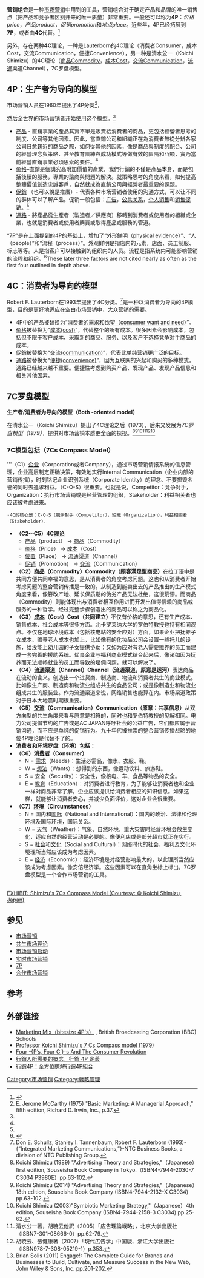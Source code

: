 {{NoteTA |G1=Economics
|1=zh-tw:行銷組合;zh-hk:營銷組合;zh-cn:营销组合
|2=zh-tw:行銷;zh-hk:營銷;zh-cn:营销;
|3=zh-tw:商品;zh-hk:商品;zh-cn:商品;
}}
{{refimprove|time=2011-10-10}}
'''营销组合'''是一种[[市场营销|市场营销]]中用到的工具，营销组合对于确定产品和品牌的唯一销售点（把产品和竞争者区别开来的唯一质量）非常重要。一般还可以称为'''4P'''：''价格price''，''产品product''，''促销promotion''和''地点place''。近些年，4P已经拓展到'''7P'''，或者由'''4C'''代替。<ref name="Business for Higher Awards">{{cite book |title= Business for Higher Awards |last= Needham |first= Dave |year= 1996 |publisher=Heinemann |location=Oxford, England |accessdate=2011-11-12}}</ref>

另外，存在两种'''4C'''理论，一种是Lauterborn的4C理论（消费者Consumer，成本Cost，交流Communication，便捷Convenience），另一种是清水公一（Koichi Shimizu）的4C理论（[[商品|商品]]Commodity，[[成本|成本]]Cost，[[交流|交流]]Communication，[[流通|流通]]渠道Channel），7C罗盘模型。

==4P：生产者为导向的模型==
市场营销人员{{le|E. Jerome McCarthy|E. Jerome McCarthy}}在1960年提出了4P分类<ref>E. Jerome McCarthy (1975) "Basic Marketing: A Managerial Approach," fifth edition, Richard D. Irwin, Inc., p.37.</ref>，

然后全世界的市场营销者开始使用这个模型。<ref name="Business for Higher Awards" />

*[[产品|产品]] - 直銷事業的產品其實不單是販賣給消費者的商品，更包括經營者思考的制度、公司等其他因素。因此，當直銷公司和組織正在為消費者無從分辨各家公司日愈趨近的商品之際，如何從其他的因素，像是商品與制度的配合、公司的經營理念與策略、甚至教育訓練與成功模式等做有效的區隔和凸顯，實乃當前經營直銷事業必須思索的要件。<ref name="Business for Higher Awards" />
*[[价格|价格]]–直銷是個講究高附加價值的產業，我們行銷的不僅是產品本身，而是包括後續的服務，專業的諮商與問題的解決。就策略思考的角度來看，如何提高整體價值創造忠誠客戶，自然就成為直銷公司與經營者最重要的課題。
*[[促銷|促銷]] （也可以說是推廣）- 代表各种市场营销者使用的沟通方式，可以让不同的群体可以了解产品。促销一般包括：[[广告|广告]]，[[公共关系|公共关系]]，[[个人销售|个人销售]]和[[销售促销|销售促销]]。<ref name="Business for Higher Awards" />
*[[分銷|通路]] - 將產品從生產者（製造者／供應商）移轉到消費者或使用者的組織或企業，也就是消費者或使用者購買或取得產品或服務的管道。

“[[7P|7P]]”是在上面提到的4P的基础上，增加了“外形鲜明（physical evidence）”、“人（people）”和“流程（process）”。外观鲜明是指店内的元素，店面、员工制服、标志等等。人是指客户可以接触到的组织内的人员。流程是指系统内可能影响营销的流程和组织。<ref>{{cite web |url=http://www.entrepreneur.com/marketing/article70824.html |title=The 7 Ps of Marketing |accessdate=2011-11-12 |archive-date=2011-10-06 |archive-url=https://web.archive.org/web/20111006193409/http://www.entrepreneur.com/marketing/article70824.html |dead-url=no }}</ref>These later three factors are not cited nearly as often as the first four outlined in depth above.

==4C：消费者为导向的模型==

Robert F. Lauterborn在1993年提出了4C分类。<ref>Don E. Schullz, Stanley I. Tannenbaum, Robert F. Lauterborn (1993)-{“Integrated Marketing Communications,”}-NTC Business Books, a division of NTC Publishing Group.</ref>是一种以消费者为导向的4P模型，目的是更好地适应在空白市场营销中，大众营销的需要。

*4P中的[[产品|产品]]被替换为“[[消费者的需求和欲望（consumer_want_and_need）|消费者的需求和欲望（consumer want and need）]]”。
*[[价格|价格]]被替换为“[[成本(cost)|成本(cost)]]”，代替整个的所有成本。很多因素会影响成本，包括但不限于客户成本、采取新的商品、服务、以及客户不选择竞争对手商品的成本。
*[[推廣|促銷]]被替换为“[[交流(communication)|交流(communication)]]”，代表比单纯营销更广泛的目标。
*[[分銷|通路]]被替换为“[[便捷(convenience)|便捷(convenience)]]”，因为互联网的兴起和购买的多种模式，通路已经越来越不重要。便捷性考虑到购买产品、发现产品、发现产品信息和相关其他因素。

== 7C罗盘模型 ==
'''生产者/消费者为导向的模型（Both -oriented model）'''

在清水公一（Koichi Shimizu）提出了4C理论之后（1973），后来又发展为''7C罗盘模型（1979）''，提供对市场营销本质更全面的探视。<ref>Koichi Shimizu (1989) "Advertising Theory and Strategies,"（Japanese）first edition, Souseisha Book Company in Tokyo.（ISBN4-7944-2030-7 C3034 P3980E）pp.63-102.</ref><ref>Koichi Shimizu (2014) "Advertising Theory and Strategies,"（Japanese）18th edition, Souseisha Book Company (ISBN4-7944-2132-X C3034) pp.63-102.</ref><ref>Koichi Shimizu (2003)"Symbiotic Marketing Strategy,"（Japanese）4th edition, Souseisha Book Company (ISBN4-7944-2158-3 C3034) pp.25-62.</ref><ref>清水公一著，胡暁云他訳（2005）「広告理論戦略」，北京大学出版社（ISBN7-301-08666-0）pp.62-79.</ref><ref>胡暁云、張健康著（2007）「現代広告学」中国版、浙江大学出版社（ISBN978-7-308-05219-1）p.353.</ref><ref>Brian Solis (2011) Engage!: The Complete Guide for Brands and Businesses to Build, Cultivate, and Measure Success in the New Web, John Wiley & Sons, Inc. pp.201-202.</ref>

===7C模型包括（7Cs Compass Model）===

'''（C1）[[企业|企业]]（Corporation或者Company），通过市场营销情报系统的信息管理，企业高层制定正确决策，有效地实行Internal Communication（企业内部的营销传播），时刻铭记企业识别系统（Corporate Identity）的理念、不要损毁名誉的同时去追求利益。（C-O-S）很重要。也就是说，Competitor：竞争对手，Organization：执行市场营销或是经营管理的组织，Stakeholder：利益相关者也应该被考虑进来。
 
 -4C的核心是：C-O-S（[[竞争|競爭]]對手（Competitor），[[组织_(社会学)|組織]]（Organization），利益相關者（Stakeholder）。

*'''（C2～C5）4C[[理论|理论]]''' 
**[[产品|产品]]（product）   → [[商品|商品]]（Commodity）
**[[价格|价格]]（Price）   → [[成本|成本]]（Cost）
**[[位置|位置]]（Place）   → [[流通|流通]]渠道（Channel）
**[[促销|促销]]（Promotion）   → [[交流|交流]]（Communication）
* '''（C2）[[商品|商品]]（Commodity）Commodity（顾客满足型商品）'''在拉丁语中是共同方便共同幸福的意思，是从消费者的角度考虑问题。这也和从消费者开始考虑问题的整合营销传播是一致的。从制造到能卖出去的产品推出的生产模式角度来看，像篡改产地、延长保质期的伪劣产品无法杜绝，这很荒谬。而商品（Commodity）则能体现出与消费者相互作用进而开发出值得信赖的商品或服务的一种哲学。经过完整步骤创造出的商品可以称之为商品化。
* '''（C3）[[成本|成本]]（Cost）Cost（共同建立）'''不仅有价格的意思，还有生产成本、销售成本、社会成本等很多方面。北卡罗莱纳大学的罗伯特教授也持有相同观点。不仅在地球环境成本（包括核电站的安全应对）方面，如果企业把抚养子女成本、赡养老人成本也加上，比如像有的化妆品公司会设置一些托儿的设施，给没能上幼儿园的子女提供协助；又如为应对有老人需要赡养的员工而建成一套完善的援助系统。优良企业与福利商业模式结合起来后，像诸如因为抚养而无法顺畅就业的员工而导致的雇佣问题，就可以解决了。
* '''（C4）[[流通|流通]]渠道（Channel）Channel（流通渠道，原意是运河）'''表达商品在流动的含义。创造出一个进货商、制造商、物流和消费者共生的商业模式。比如像生产商、制造商和物流业组成共生的食品公司；或是像制造业和物流业组成共生的服装业。作为流通渠道来说，网络销售也能算在内。市场渠道政策对于日本大地震时期很重要。
* '''（C5）[[交流|交流]]（Communication）Communication（原意：共享信息）'''从双方向型的共生角度来看与原意是相符的，同时也和罗伯特教授的见解相同。电力公司提倡节约的广告或是AC JAPAN呼吁社会的公益广告，它们都应属于营销沟通，而不应是单纯的促销行为。九十年代被推崇的整合营销传播战略的地位4P理论是代替不了的。 
* '''消费者和环境罗盘（环境）包括：'''
* '''（C6）[[消费者|消费者]]（Consumer）'''
**N = [[需求|需求]]（Needs）：生活必需品，像水、衣服、鞋。
**W = [[想法|想法]]（Wants）：想得到的东西，像运动饮料、旅游鞋。
**S = 安全（Security）：安全性，像核电、车、食品等物品的安全。
**E = [[教育|教育]]（Education）：对消费者进行教育，为了能够让消费者也和企业一样对商品非常了解，企业应该提供给消费者相应的知识信息。如果这样，就能够让消费者安心，并减少负面评价，这对企业会很重要。
* '''（C7）[[环境|环境]]（Circumstances）'''
**N = 国内和[[国际|国际]]（National and International）：国内的政治、法律和伦理环境及国际环境，国际关系。
**W = [[天气|天气]]（Weather）：气象、自然环境，重大灾害时经营环境会放生变化，适应自然的经营活动是必要的。像便利店或是部分超市就正在实行。
**S = [[社会|社会]]和[[文化|文化]]（Social and Cultural）：网络时代的社会、福利及文化环境理所当然应该成为考虑因素。
**E = [[经济|经济]]（Economic）：经济环境是对经营影响最大的，以此理所当然应该成为考虑因素。像安倍经济学。这些因素可以在直角坐标上标出，7C罗盘模型是一个合作市场营销的工具。

<br />
[https://web.archive.org/web/20160911165548/http://www.josai.ac.jp/~shimizu/essence/img328.jpg EXHIBIT: Shimizu's 7Cs Compass Model (Courtesy: © Koichi Shimizu, Japan)]

==参见==
*[[市场营销|市场营销]]
*[[共生市场理论|共生市场理论]] 
*[[市场营销启动|市场营销启动]]
*[[实时市场营销|实时市场营销]]
*[[7P|7P]]
*[[合作市场营销|合作市场营销]]

==参考==
{{reflist}}

==外部链接==
{{wikibooks|Marketing}}
{{Commons category|Marketing Mix}}
*[http://www.bbc.co.uk/schools/gcsebitesize/business/marketing/marketingmixrev2.shtml Marketing Mix（bitesize 4P's）] {{Wayback|url=http://www.bbc.co.uk/schools/gcsebitesize/business/marketing/marketingmixrev2.shtml |date=20120917174820 }}, British Broadcasting Corporation (BBC) Schools
*[https://web.archive.org/web/20151005020936/http://www.josai.ac.jp/~shimizu/essence/Professor%20Koichi%20Shimizu%27s%207Cs%20Compass%20Model.html Professor Koichi Shimizu's 7 Cs Compass model (1979)] 
*[https://web.archive.org/web/20120306105651/http://www.ppbmag.com/Article.aspx?id=1981 Four -{P’s, Four C’}-s And The Consumer Revolution]
*[https://tenten.co/learning/the4ps/ 行銷人所需要的概念，行銷 4P 定義]
*[https://mtmgseo.com/%E8%A1%8C%E9%8A%B74p%EF%BC%9A%E5%85%A8%E6%96%B9%E4%BD%8D%E7%9E%AD%E8%A7%A3%E8%A1%8C%E9%8A%B74p%E7%B5%84%E5%90%88/ 行銷4P：全方位瞭解行銷4P組合]
[[Category:市场营销|Category:市场营销]]
[[Category:戰略管理|Category:戰略管理]]